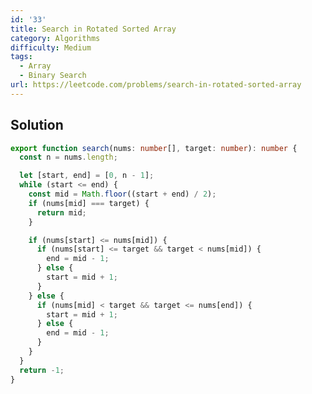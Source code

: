 ```yaml
---
id: '33'
title: Search in Rotated Sorted Array
category: Algorithms
difficulty: Medium
tags:
  - Array
  - Binary Search
url: https://leetcode.com/problems/search-in-rotated-sorted-array
---
```


## Solution

```typescript showLineNumbers
export function search(nums: number[], target: number): number {
  const n = nums.length;

  let [start, end] = [0, n - 1];
  while (start <= end) {
    const mid = Math.floor((start + end) / 2);
    if (nums[mid] === target) {
      return mid;
    }

    if (nums[start] <= nums[mid]) {
      if (nums[start] <= target && target < nums[mid]) {
        end = mid - 1;
      } else {
        start = mid + 1;
      }
    } else {
      if (nums[mid] < target && target <= nums[end]) {
        start = mid + 1;
      } else {
        end = mid - 1;
      }
    }
  }
  return -1;
}
```
